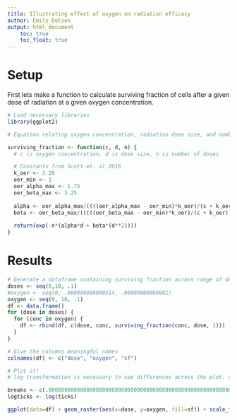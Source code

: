 ```yaml
---
title: Illustrating effect of oxygen on radiation efficacy
author: Emily Dolson
output: html_document
    toc: true
    toc_float: true
---
```


# Setup

First lets make a function to calculate surviving fraction of cells after a given dose of radiation at a given oxygen concentration.

```r
# Load necessary libraries
library(ggplot2)

# Equation relating oxygen concentration, radiation dose size, and number of doses to cell survival from Scott et. al 2016

surviving_fraction <- function(c, d, n) {
  # c is oxygen concentration, d is dose size, n is number of doses  

  # Constants from Scott et. al 2016
  k_oer <- 3.28
  oer_min <- 1
  oer_alpha_max <- 1.75
  oer_beta_max <- 3.25
  
  alpha <- oer_alpha_max/((((oer_alpha_max - oer_min)*k_oer)/(c + k_oer)) + oer_min);
  beta <- oer_beta_max/(((((oer_beta_max - oer_min)*k_oer)/(c + k_oer)) + oer_min)**2);
  
  return(exp(-n*(alpha*d + beta*(d**2))))
}  
```

# Results


```r
# Generate a dataframe containing surviving fraction across range of doses and oxygen levels
doses <- seq(0,10, .1)
#oxygen <- seq(0, .000000000000514, .00000000000001)
oxygen <- seq(0, 10, .1)
df <- data.frame()
for (dose in doses) {
  for (conc in oxygen) {
    df <- rbind(df, c(dose, conc, surviving_fraction(conc, dose, 1)))
  }
}

# Give the columns meaningful names
colnames(df) <- c("dose", "oxygen", "sf")

# Plot it!
# log transformation is necessary to see differences across the plot. viridis color map is much more effective than default

breaks <- c(.0000000000000000000000000000000000000000000000000000000000000000000001,.000000000000000000000000000000000000000000000000000000000001,.00000000000000000000000000000000000000000000000001,.0000000000000000000000000000000000000001,.000000000000000000000000000001,.00000000000000000001, .0000000001, .1)
logticks <- log(ticks)

ggplot(data=df) + geom_raster(aes(x=dose, y=oxygen, fill=sf)) + scale_fill_continuous(type="viridis", trans="log10", breaks = breaks)

```
